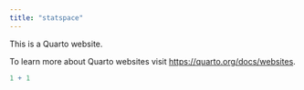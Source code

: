 ```yaml
---
title: "statspace"
---
```


This is a Quarto website.

To learn more about Quarto websites visit <https://quarto.org/docs/websites>.

```r
1 + 1
```
